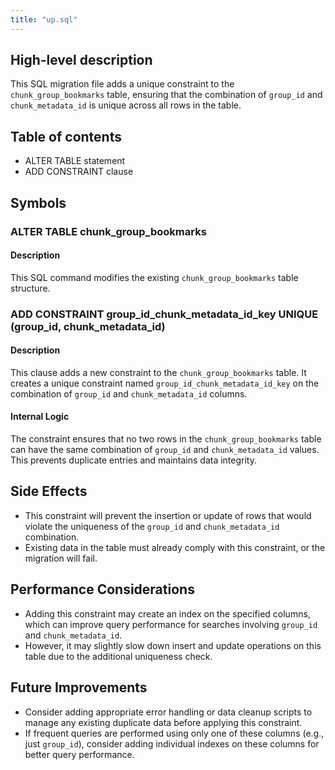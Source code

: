 ```yaml
---
title: "up.sql"
---
```


## High-level description
This SQL migration file adds a unique constraint to the `chunk_group_bookmarks` table, ensuring that the combination of `group_id` and `chunk_metadata_id` is unique across all rows in the table.

## Table of contents
- ALTER TABLE statement
- ADD CONSTRAINT clause

## Symbols

### ALTER TABLE chunk_group_bookmarks
#### Description
This SQL command modifies the existing `chunk_group_bookmarks` table structure.

### ADD CONSTRAINT group_id_chunk_metadata_id_key UNIQUE (group_id, chunk_metadata_id)
#### Description
This clause adds a new constraint to the `chunk_group_bookmarks` table. It creates a unique constraint named `group_id_chunk_metadata_id_key` on the combination of `group_id` and `chunk_metadata_id` columns.

#### Internal Logic
The constraint ensures that no two rows in the `chunk_group_bookmarks` table can have the same combination of `group_id` and `chunk_metadata_id` values. This prevents duplicate entries and maintains data integrity.

## Side Effects
- This constraint will prevent the insertion or update of rows that would violate the uniqueness of the `group_id` and `chunk_metadata_id` combination.
- Existing data in the table must already comply with this constraint, or the migration will fail.

## Performance Considerations
- Adding this constraint may create an index on the specified columns, which can improve query performance for searches involving `group_id` and `chunk_metadata_id`.
- However, it may slightly slow down insert and update operations on this table due to the additional uniqueness check.

## Future Improvements
- Consider adding appropriate error handling or data cleanup scripts to manage any existing duplicate data before applying this constraint.
- If frequent queries are performed using only one of these columns (e.g., just `group_id`), consider adding individual indexes on these columns for better query performance.